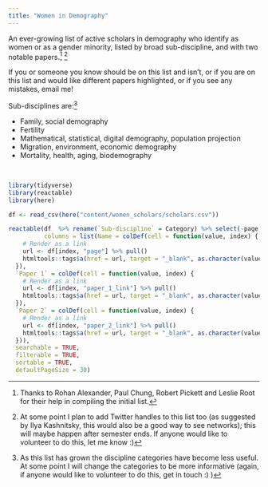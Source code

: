 ```yaml
---
title: "Women in Demography"
---
```


An ever-growing list of active scholars in demography who identify as women or as a gender minority, listed by broad sub-discipline, and with two notable papers.[^1] [^2]

[^1]: Thanks to Rohan Alexander, Paul Chung, Robert Pickett and Leslie Root for their help in compiling the initial list.

[^2]: At some point I plan to add Twitter handles to this list too (as suggested by Ilya Kashnitsky, this would also be a good way to see networks); this will maybe happen after semester ends. If anyone would like to volunteer to do this, let me know :)

If you or someone you know should be on this list and isn't, or if you are on this list and would like different papers highlighted, or if you see any mistakes, email me!

Sub-disciplines are:[^3]

- Family, social demography
- Fertility
- Mathematical, statistical, digital demography, population projection
- Migration, environment, economic demography
- Mortality, health, aging, biodemography

[^3]: As this list has grown the discipline categories have become less useful. At some point I will change the categories to be more informative (again, if anyone would like to volunteer to do this, get in touch :) )

<br>

```r
library(tidyverse)
library(reactable)
library(here)

df <- read_csv(here("content/women_scholars/scholars.csv"))

reactable(df  %>% rename(`Sub-discipline` = Category) %>% select(-page, -paper_1_link, -paper_2_link), 
          columns = list(Name = colDef(cell = function(value, index) {
    # Render as a link
    url <- df[index, "page"] %>% pull()
    htmltools::tags$a(href = url, target = "_blank", as.character(value))
  }),
  `Paper 1` = colDef(cell = function(value, index) {
    # Render as a link
    url <- df[index, "paper_1_link"] %>% pull()
    htmltools::tags$a(href = url, target = "_blank", as.character(value))
  }),
  `Paper 2` = colDef(cell = function(value, index) {
    # Render as a link
    url <- df[index, "paper_2_link"] %>% pull()
    htmltools::tags$a(href = url, target = "_blank", as.character(value))
  })), 
  searchable = TRUE,
  filterable = TRUE, 
  sortable = TRUE, 
  defaultPageSize = 30)

```

